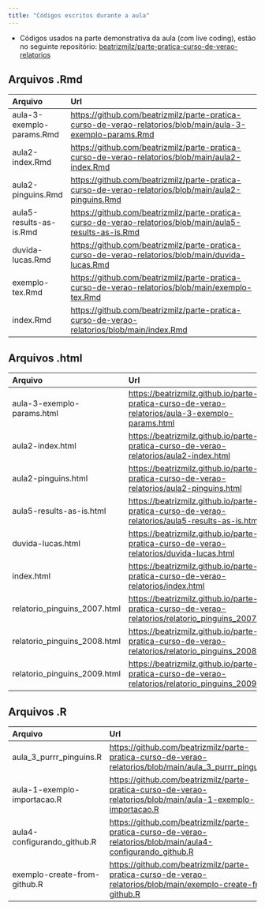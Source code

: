 ```yaml
---
title: "Códigos escritos durante a aula"
---
```


-   Códigos usados na parte demonstrativa da aula (com live coding), estão no seguinte repositório: [beatrizmilz/parte-pratica-curso-de-verao-relatorios](https://github.com/beatrizmilz/parte-pratica-curso-de-verao-relatorios)


## Arquivos .Rmd

| Arquivo                   | Url                                                                                                          |
|:--------------------------|:-------------------------------------------------------------------------------------------------------------|
| aula-3-exemplo-params.Rmd | <https://github.com/beatrizmilz/parte-pratica-curso-de-verao-relatorios/blob/main/aula-3-exemplo-params.Rmd> |
| aula2-index.Rmd           | <https://github.com/beatrizmilz/parte-pratica-curso-de-verao-relatorios/blob/main/aula2-index.Rmd>           |
| aula2-pinguins.Rmd        | <https://github.com/beatrizmilz/parte-pratica-curso-de-verao-relatorios/blob/main/aula2-pinguins.Rmd>        |
| aula5-results-as-is.Rmd   | <https://github.com/beatrizmilz/parte-pratica-curso-de-verao-relatorios/blob/main/aula5-results-as-is.Rmd>   |
| duvida-lucas.Rmd          | <https://github.com/beatrizmilz/parte-pratica-curso-de-verao-relatorios/blob/main/duvida-lucas.Rmd>          |
| exemplo-tex.Rmd           | <https://github.com/beatrizmilz/parte-pratica-curso-de-verao-relatorios/blob/main/exemplo-tex.Rmd>           |
| index.Rmd                 | <https://github.com/beatrizmilz/parte-pratica-curso-de-verao-relatorios/blob/main/index.Rmd>                 |

## Arquivos .html

| Arquivo                      | Url                                                                                                  |
|:-----------------------------|:-----------------------------------------------------------------------------------------------------|
| aula-3-exemplo-params.html   | <https://beatrizmilz.github.io/parte-pratica-curso-de-verao-relatorios/aula-3-exemplo-params.html>   |
| aula2-index.html             | <https://beatrizmilz.github.io/parte-pratica-curso-de-verao-relatorios/aula2-index.html>             |
| aula2-pinguins.html          | <https://beatrizmilz.github.io/parte-pratica-curso-de-verao-relatorios/aula2-pinguins.html>          |
| aula5-results-as-is.html     | <https://beatrizmilz.github.io/parte-pratica-curso-de-verao-relatorios/aula5-results-as-is.html>     |
| duvida-lucas.html            | <https://beatrizmilz.github.io/parte-pratica-curso-de-verao-relatorios/duvida-lucas.html>            |
| index.html                   | <https://beatrizmilz.github.io/parte-pratica-curso-de-verao-relatorios/index.html>                   |
| relatorio_pinguins_2007.html | <https://beatrizmilz.github.io/parte-pratica-curso-de-verao-relatorios/relatorio_pinguins_2007.html> |
| relatorio_pinguins_2008.html | <https://beatrizmilz.github.io/parte-pratica-curso-de-verao-relatorios/relatorio_pinguins_2008.html> |
| relatorio_pinguins_2009.html | <https://beatrizmilz.github.io/parte-pratica-curso-de-verao-relatorios/relatorio_pinguins_2009.html> |

## Arquivos .R

| Arquivo                      | Url                                                                                                             |
|:-----------------------------|:----------------------------------------------------------------------------------------------------------------|
| aula_3\_purrr_pinguins.R     | <https://github.com/beatrizmilz/parte-pratica-curso-de-verao-relatorios/blob/main/aula_3_purrr_pinguins.R>      |
| aula-1-exemplo-importacao.R  | <https://github.com/beatrizmilz/parte-pratica-curso-de-verao-relatorios/blob/main/aula-1-exemplo-importacao.R>  |
| aula4-configurando_github.R  | <https://github.com/beatrizmilz/parte-pratica-curso-de-verao-relatorios/blob/main/aula4-configurando_github.R>  |
| exemplo-create-from-github.R | <https://github.com/beatrizmilz/parte-pratica-curso-de-verao-relatorios/blob/main/exemplo-create-from-github.R> |
